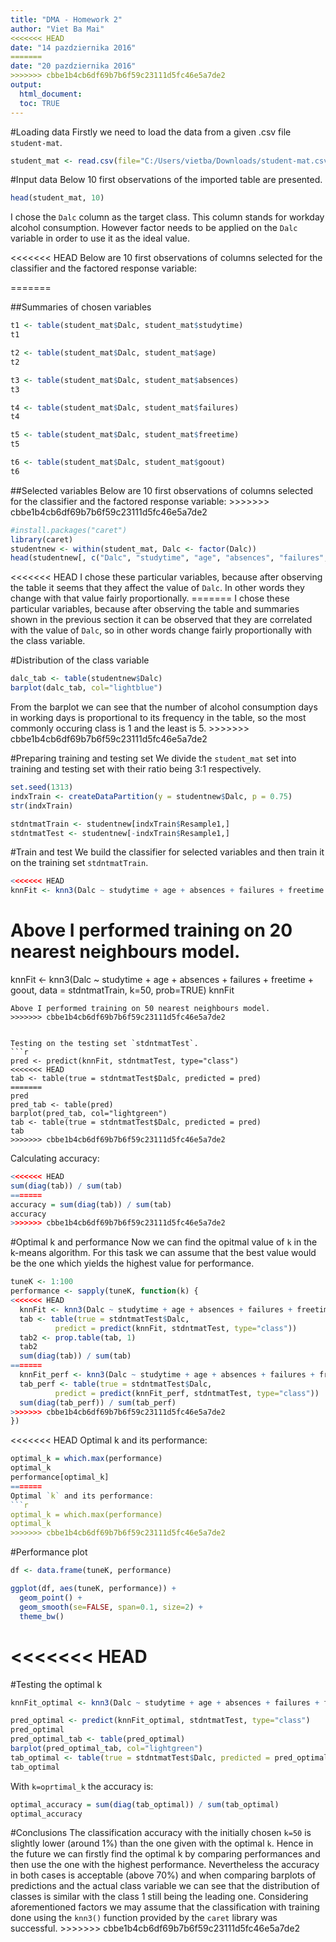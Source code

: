 ---
title: "DMA - Homework 2"
author: "Viet Ba Mai"
<<<<<<< HEAD
date: "14 pazdziernika 2016"
=======
date: "20 pazdziernika 2016"
>>>>>>> cbbe1b4cb6df69b7b6f59c23111d5fc46e5a7de2
output: 
  html_document:
  toc: TRUE
---

#Loading data
Firstly we need to load the data from a given .csv file `student-mat`.
```{r, cache=TRUE}
student_mat <- read.csv(file="C:/Users/vietba/Downloads/student-mat.csv", header=TRUE, sep=";", encoding="UTF-8")

```


#Input data
Below 10 first observations of the imported table are presented.

```{r, echo=FALSE, cache=TRUE}
head(student_mat, 10)
```

I chose the `Dalc` column as the target class. This column stands for workday alcohol consumption.
However factor needs to be applied on the `Dalc` variable in order to use it as the ideal value.

<<<<<<< HEAD
Below are 10 first observations of columns selected for the classifier and the factored response variable:

=======

##Summaries of chosen variables
```{r, cache=TRUE}
t1 <- table(student_mat$Dalc, student_mat$studytime)
t1

t2 <- table(student_mat$Dalc, student_mat$age)
t2

t3 <- table(student_mat$Dalc, student_mat$absences)
t3

t4 <- table(student_mat$Dalc, student_mat$failures)
t4

t5 <- table(student_mat$Dalc, student_mat$freetime)
t5

t6 <- table(student_mat$Dalc, student_mat$goout)
t6

```


##Selected variables
Below are 10 first observations of columns selected for the classifier and the factored response variable:
>>>>>>> cbbe1b4cb6df69b7b6f59c23111d5fc46e5a7de2
```{r, cache=TRUE}
#install.packages("caret")
library(caret)
studentnew <- within(student_mat, Dalc <- factor(Dalc))
head(studentnew[, c("Dalc", "studytime", "age", "absences", "failures", "freetime", "goout")], 10)
```

<<<<<<< HEAD
I chose these particular variables, because after observing the table it seems that they affect the value of `Dalc`. In other words they change with that value fairly proportionally.
=======
I chose these particular variables, because after observing the table and summaries shown in the previous section it can be observed that they are correlated with the value of `Dalc`, so in other words change fairly proportionally with the class variable.

#Distribution of the class variable
```{r, cache=TRUE}
dalc_tab <- table(studentnew$Dalc)
barplot(dalc_tab, col="lightblue")
```

From the barplot we can see that the number of alcohol consumption days in working days is proportional to its frequency in the table, so the most commonly occuring class is 1 and the least is 5.
>>>>>>> cbbe1b4cb6df69b7b6f59c23111d5fc46e5a7de2


#Preparing training and testing set
We divide the `student_mat` set into training and testing set with their ratio being 3:1 respectively.
```{r, cache=TRUE}
set.seed(1313)
indxTrain <- createDataPartition(y = studentnew$Dalc, p = 0.75)
str(indxTrain)

stdntmatTrain <- studentnew[indxTrain$Resample1,]
stdntmatTest <- studentnew[-indxTrain$Resample1,]
```


#Train and test
We build the classifier for selected variables and then train it on the training set `stdntmatTrain`.
```{r, cache=TRUE}
<<<<<<< HEAD
knnFit <- knn3(Dalc ~ studytime + age + absences + failures + freetime + goout, data = stdntmatTrain, k=20, prob=TRUE)
```
Above I performed training on 20 nearest neighbours model.
=======
knnFit <- knn3(Dalc ~ studytime + age + absences + failures + freetime + goout, data = stdntmatTrain, k=50, prob=TRUE)
knnFit
```
Above I performed training on 50 nearest neighbours model.
>>>>>>> cbbe1b4cb6df69b7b6f59c23111d5fc46e5a7de2


Testing on the testing set `stdntmatTest`.
```{r, cache=TRUE}
pred <- predict(knnFit, stdntmatTest, type="class")
<<<<<<< HEAD
tab <- table(true = stdntmatTest$Dalc, predicted = pred)
=======
pred
pred_tab <- table(pred)
barplot(pred_tab, col="lightgreen")
tab <- table(true = stdntmatTest$Dalc, predicted = pred)
tab
>>>>>>> cbbe1b4cb6df69b7b6f59c23111d5fc46e5a7de2
```


Calculating accuracy:
```{r, cache=TRUE}
<<<<<<< HEAD
sum(diag(tab)) / sum(tab)
=======
accuracy = sum(diag(tab)) / sum(tab)
accuracy
>>>>>>> cbbe1b4cb6df69b7b6f59c23111d5fc46e5a7de2
```


#Optimal k and performance
Now we can find the opitmal value of `k` in the k-means algorithm.
For this task we can assume that the best value would be the one which yields the highest value for performance.
```{r, cache=TRUE}
tuneK <- 1:100
performance <- sapply(tuneK, function(k) {
<<<<<<< HEAD
  knnFit <- knn3(Dalc ~ studytime + age + absences + failures + freetime + goout, data = stdntmatTrain, k=k)
  tab <- table(true = stdntmatTest$Dalc,
          predict = predict(knnFit, stdntmatTest, type="class"))
  tab2 <- prop.table(tab, 1)
  tab2
  sum(diag(tab)) / sum(tab)
=======
  knnFit_perf <- knn3(Dalc ~ studytime + age + absences + failures + freetime + goout, data = stdntmatTrain, k=k)
  tab_perf <- table(true = stdntmatTest$Dalc,
          predict = predict(knnFit_perf, stdntmatTest, type="class"))
  sum(diag(tab_perf)) / sum(tab_perf)
>>>>>>> cbbe1b4cb6df69b7b6f59c23111d5fc46e5a7de2
}) 
```


<<<<<<< HEAD
Optimal k and its performance:
```{r, cache=TRUE}
optimal_k = which.max(performance)
optimal_k
performance[optimal_k]
=======
Optimal `k` and its performance:
```{r, cache=TRUE}
optimal_k = which.max(performance)
optimal_k
>>>>>>> cbbe1b4cb6df69b7b6f59c23111d5fc46e5a7de2
```


#Performance plot
```{r, warning=FALSE, cache=TRUE}
df <- data.frame(tuneK, performance)

ggplot(df, aes(tuneK, performance)) +
  geom_point() + 
  geom_smooth(se=FALSE, span=0.1, size=2) +
  theme_bw()

```
<<<<<<< HEAD
=======

#Testing the optimal k
```{r, cache=TRUE}
knnFit_optimal <- knn3(Dalc ~ studytime + age + absences + failures + freetime + goout, data = stdntmatTrain, k=optimal_k, prob=TRUE)

pred_optimal <- predict(knnFit_optimal, stdntmatTest, type="class")
pred_optimal
pred_optimal_tab <- table(pred_optimal)
barplot(pred_optimal_tab, col="lightgreen")
tab_optimal <- table(true = stdntmatTest$Dalc, predicted = pred_optimal)
tab_optimal
```

With  `k=oprtimal_k` the accuracy is:
```{r, cache=TRUE}
optimal_accuracy = sum(diag(tab_optimal)) / sum(tab_optimal)
optimal_accuracy
```

#Conclusions
The classification accuracy with the initially chosen `k=50` is slightly lower (around 1%) than the one given with the optimal `k`. Hence in the future we can firstly find the optimal k by comparing performances and then use the one with the highest performance.
Nevertheless the accuracy in both cases is acceptable (above 70%) and when comparing barplots of predictions and the actual class variable we can see that the distribution of classes is similar with the class 1 still being the leading one.
Considering aforementioned factors we may assume that the classification with training done using the `knn3()` function provided by the `caret` library was successful.
>>>>>>> cbbe1b4cb6df69b7b6f59c23111d5fc46e5a7de2
